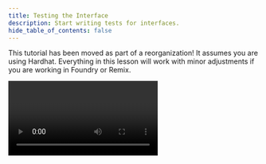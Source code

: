 ```yaml
---
title: Testing the Interface
description: Start writing tests for interfaces.
hide_table_of_contents: false
---
```


This tutorial has been moved as part of a reorganization! It assumes you are using Hardhat. Everything in this lesson will work with minor adjustments if you are working in Foundry or Remix.


<Video videoId='877160111' title='Testing the Interface' />
